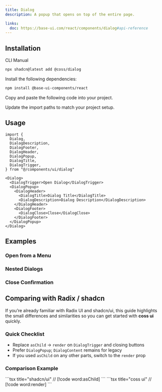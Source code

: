 ```yaml
---
title: Dialog
description: A popup that opens on top of the entire page.

links:
  doc: https://base-ui.com/react/components/dialog#api-reference
---
```


<ComponentPreview name="dialog-demo" />

## Installation

<CodeTabs>

<TabsList>
  <TabsTab value="cli">CLI</TabsTab>
  <TabsTab value="manual">Manual</TabsTab>
</TabsList>
<TabsPanel value="cli">

```bash
npx shadcn@latest add @coss/dialog
```

</TabsPanel>

<TabsPanel value="manual">

<Steps>

<Step>Install the following dependencies:</Step>

```bash
npm install @base-ui-components/react
```

<Step>Copy and paste the following code into your project.</Step>

<ComponentSource name="dialog" title="components/ui/dialog.tsx" />

<Step>Update the import paths to match your project setup.</Step>

</Steps>

</TabsPanel>

</CodeTabs>

## Usage

```tsx
import {
  Dialog,
  DialogDescription,
  DialogFooter,
  DialogHeader,
  DialogPopup,
  DialogTitle,
  DialogTrigger,
} from "@/components/ui/dialog"
```

```tsx
<Dialog>
  <DialogTrigger>Open Dialog</DialogTrigger>
  <DialogPopup>
    <DialogHeader>
      <DialogTitle>Dialog Title</DialogTitle>
      <DialogDescription>Dialog Description</DialogDescription>
    </DialogHeader>
    <DialogFooter>
      <DialogClose>Close</DialogClose>
    </DialogFooter>
  </DialogPopup>
</Dialog>
```

## Examples

### Open from a Menu

<ComponentPreview name="dialog-from-menu" />

### Nested Dialogs

<ComponentPreview name="dialog-nested" />

### Close Confirmation

<ComponentPreview name="dialog-close-confirmation" />

## Comparing with Radix / shadcn

If you’re already familiar with Radix UI and shadcn/ui, this guide highlights the small differences and similarities so you can get started with **coss ui** quickly.

### Quick Checklist

- Replace `asChild` → `render` on `DialogTrigger` and closing buttons
- Prefer `DialogPopup`; `DialogContent` remains for legacy
- If you used `asChild` on any other parts, switch to the `render` prop

### Comparison Example

<span data-lib="radix-ui">
```tsx title="shadcn/ui"
// [!code word:asChild]
<Dialog>
  <DialogTrigger asChild>
    <Button variant="outline">Show Dialog</Button>
  </DialogTrigger>
  <DialogContent>
    <DialogHeader>
      <DialogTitle>Dialog Title</DialogTitle>
      <DialogDescription>Dialog Description</DialogDescription>
    </DialogHeader>
    <DialogFooter>
      <DialogClose asChild>
        <Button variant="ghost">Cancel</Button>
      </DialogClose>
    </DialogFooter>
  </DialogContent>
</Dialog>
```
</span>

<span data-lib="base-ui">
```tsx title="coss ui"
// [!code word:render]
<Dialog>
  <DialogTrigger render={<Button variant="outline" />}>
    Show Dialog
  </DialogTrigger>
  <DialogPopup>
    <DialogHeader>
      <DialogTitle>Dialog Title</DialogTitle>
      <DialogDescription>Dialog Description</DialogDescription>
    </DialogHeader>
    <DialogFooter>
      <DialogClose render={<Button variant="ghost" />}>Cancel</DialogClose>
    </DialogFooter>
  </DialogPopup>
</Dialog>
```
</span>
